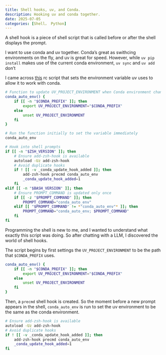 ```yaml
---
title: Shell hooks, uv, and Conda.
description: Hooking uv and conda together.
date: 2025-07-05
categories: [Shell， Python]
---
```


A shell hook is a piece of shell script that is called before or after the shell displays the prompt.

I want to use conda and uv together. Conda's great as swithcing environments on the fly, and uv is great for speed. However, while `uv pip install` makes use of the current conda environment, `uv sync` and `uv add` don't

I came across [this](https://github.com/warner-benjamin/uv-conda) rc script that sets the environment variable uv uses to allow it to work with conda.

```bash
# Function to update UV_PROJECT_ENVIRONMENT when Conda environment changes
conda_auto_env() {
    if [[ -n "$CONDA_PREFIX" ]]; then
        export UV_PROJECT_ENVIRONMENT="$CONDA_PREFIX"
    else
        unset UV_PROJECT_ENVIRONMENT
    fi
}

# Run the function initially to set the variable immediately
conda_auto_env

# Hook into shell prompts
if [[ -n "$ZSH_VERSION" ]]; then
    # Ensure add-zsh-hook is available
    autoload -Uz add-zsh-hook
    # Avoid duplicate hooks
    if ! [[ -v _conda_update_hook_added ]]; then
        add-zsh-hook precmd conda_auto_env
        _conda_update_hook_added=1
    fi
elif [[ -n "$BASH_VERSION" ]]; then
    # Ensure PROMPT_COMMAND is updated only once
    if [[ -z "$PROMPT_COMMAND" ]]; then
        PROMPT_COMMAND="conda_auto_env"
    elif [[ "$PROMPT_COMMAND" != *"conda_auto_env"* ]]; then
        PROMPT_COMMAND="conda_auto_env; $PROMPT_COMMAND"
    fi
fi
```

Programming the shell is new to me, and I wanted to understand what exactly this script was doing. So after chatting with a LLM, I discovered the world of shell hooks.

The script begins by first settings the `UV_PROJECT_ENVIRONMENT` to be the path that `$CONDA_PREFIX` uses.

```bash
conda_auto_env() {
    if [[ -n "$CONDA_PREFIX" ]]; then
        export UV_PROJECT_ENVIRONMENT="$CONDA_PREFIX"
    else
        unset UV_PROJECT_ENVIRONMENT
    fi
}
```

Then, a `precmd` shell hook is created. So the moment before a new prompt appears in the shell, `conda_auto_env` is run to set the uv environment to be the same as the conda environment. 

```bash
# Ensure add-zsh-hook is available
autoload -Uz add-zsh-hook
# Avoid duplicate hooks
if ! [[ -v _conda_update_hook_added ]]; then
    add-zsh-hook precmd conda_auto_env
    _conda_update_hook_added=1
fi
```
